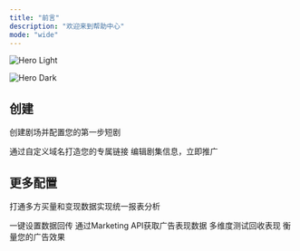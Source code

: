 ```yaml
---
title: "前言"
description: "欢迎来到帮助中心"
mode: "wide"
---
```


<img
  className="block dark:hidden"
  src="/Group130(2).png"
  alt="Hero Light"
  title={true}
/>

<img
  className="hidden dark:block"
  src="/Group130.png"
  alt="Hero Dark"
  title={true}
/>

## 创建

创建剧场并配置您的第一步短剧

<CardGroup cols="2">
  <Card title="创建剧场" icon="link" href="https://mintlify.com/docs/quickstart">
    通过自定义域名打造您的专属链接
  </Card>
  <Card title="新建剧集" icon="video" href="https://mintlify.com/docs/development">
    编辑剧集信息，立即推广
  </Card>
</CardGroup>

## 更多配置

打通多方买量和变现数据实现统一报表分析

<CardGroup cols="2">
  <Card title="配置TikTok pixel" icon="palette" href="https://mintlify.com/docs/settings/global">
    一键设置数据回传
  </Card>
  <Card title="绑定TikTok Ads" icon="code" href="https://mintlify.com/docs/api-playground/openapi">
    通过Marketing API获取广告表现数据
  </Card>
  <Card title="配置A/B链接" icon="screwdriver-wrench" href="https://mintlify.com/docs/content/components/accordions">
    多维度测试回收表现
  </Card>
  <Card title="消耗关联" icon="stars" href="https://mintlify.com/customers">
    衡量您的广告效果
  </Card>
</CardGroup>
